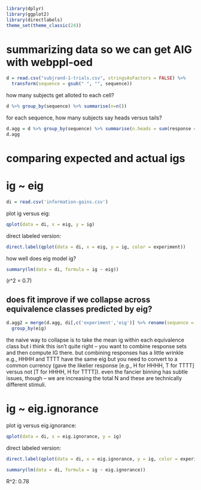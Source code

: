 ```r
library(dplyr)
library(ggplot2)
library(directlabels)
theme_set(theme_classic(24))
```

# summarizing data so we can get AIG with webppl-oed

```r
d = read.csv("subjrand-1-trials.csv", stringsAsFactors = FALSE) %>%
  transform(sequence = gsub(" ", "", sequence))
```


how many subjects get alloted to each cell?

```r
d %>% group_by(sequence) %>% summarise(n=n())
```

for each sequence, how many subjects say heads versus tails?
```r
d.agg = d %>% group_by(sequence) %>% summarise(n.heads = sum(response == "H"), n.tails = sum(response == "T"))
d.agg
```

# comparing expected and actual igs

# ig ~ eig


```r
di = read.csv('information-gains.csv')
```

plot ig versus eig:
```r
qplot(data = di, x = eig, y = ig)
```

direct labeled version:
```r
direct.label(qplot(data = di, x = eig, y = ig, color = experiment))
```

how well does eig model ig?
```r
summary(lm(data = di, formula = ig ~ eig))
```

(r^2 = 0.7)

## does fit improve if we collapse across equivalence classes predicted by eig?

```r
d.agg2 = merge(d.agg, di[,c('experiment','eig')] %>% rename(sequence = experiment)) %>%
  group_by(eig)
```

the naive way to collapse is to take the mean ig within each equivalence class but i think this isn't quite right -- you want to combine response sets and then compute IG there.
but combining responses has a little wrinkle e.g., HHHH and TTTT have the same eig but you need to convert to a common currency (gave the likelier response [e.g., H for HHHH, T for TTTT] versus not [T for HHHH, H for TTTT]).
even the fancier binning has subtle issues, though -- we are increasing the total N and these are technically different stimuli.

# ig ~ eig.ignorance

plot ig versus eig.ignorance:
```r
qplot(data = di, x = eig.ignorance, y = ig)
```

direct labeled version:
```r
direct.label(qplot(data = di, x = eig.ignorance, y = ig, color = experiment))
```

```r
summary(lm(data = di, formula = ig ~ eig.ignorance))
```

R^2: 0.78
